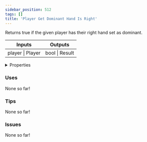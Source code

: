```yaml
---
sidebar_position: 512
tags: []
title: 'Player Get Dominant Hand Is Right'
---
```


Returns true if the given player has their right hand set as dominant.



<IChip uuid="2cc92be4-ca23-4148-88d6-71cfb9b7fd58"/>

<table><thead><tr><th>Inputs</th><th>Outputs</th></tr></thead><tbody><tr><td>player | Player</td><td>bool | Result</td></tr></tbody></table>

<details>
  <summary>Properties</summary>
  <div>
    <div>
    <table>
      <tbody>
        <tr>
          <td>Is beta required?</td>
          <td>No</td>
        </tr>
        <tr>
          <td>Is chip a trolling risk?</td>
          <td>No</td>
        </tr>
        <tr>
          <td>Is chip a role assignment risk?</td>
          <td>No</td>
        </tr>
        <tr>
          <td>Chip UUID</td>
          <td>2cc92be4-ca23-4148-88d6-71cfb9b7fd58</td>
        </tr>
        <tr>
          <td>Room availability</td>
          <td>Available everywhere</td>
        </tr>
      </tbody>
    </table>
    </div>
  </div>
</details>

### Uses

None so far!

### Tips

None so far!

### Issues

None so far!
